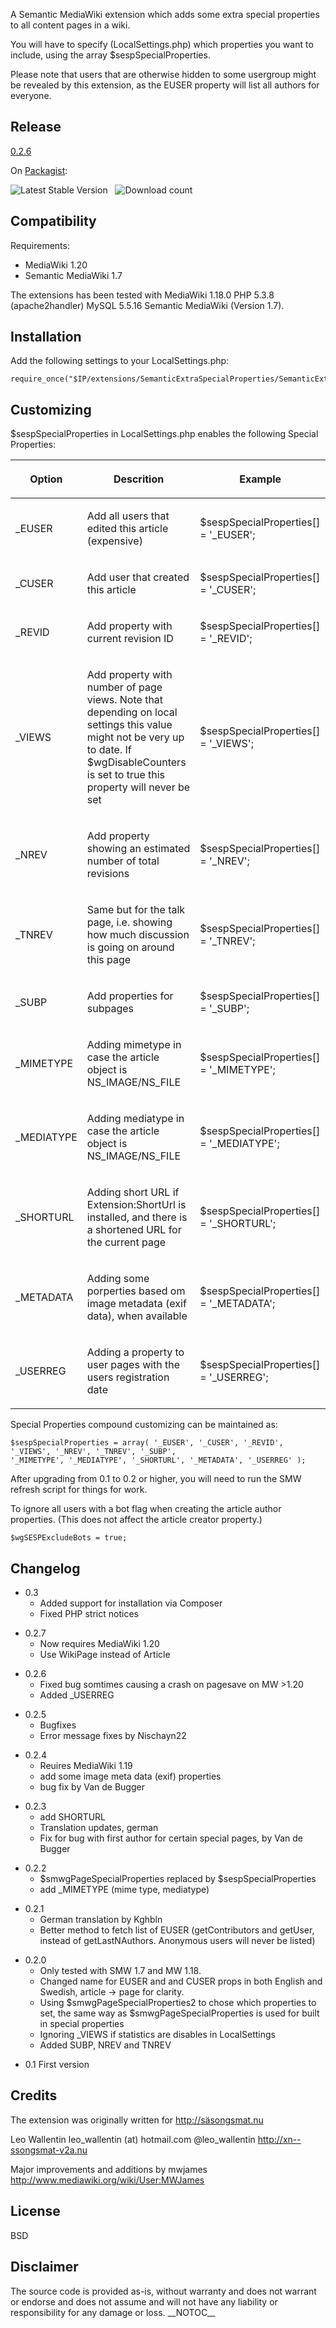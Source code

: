 A Semantic MediaWiki extension which adds some extra special properties to all
content pages in a wiki.

You will have to specify (LocalSettings.php) which properties you want to include,
using the array $sespSpecialProperties.

Please note that users that are otherwise hidden to some usergroup might be revealed
by this extension, as the EUSER property will list all authors for everyone.

== Release ==

[https://github.com/rotsee/Semantic-Extra-Special-Properties/tags 0.2.6]

On [https://packagist.org/packages/mediawiki/semantic-extra-special-properties Packagist]:

[[File:https://poser.pugx.org/mediawiki/semantic-extra-special-properties/version.png|link=https://packagist.org/packages/mediawiki/semantic-extra-special-properties|Latest Stable Version]]
&nbsp;
[[File:https://poser.pugx.org/mediawiki/semantic-extra-special-properties/d/total.png|link=https://packagist.org/packages/mediawiki/semantic-extra-special-properties|Download count]]

== Compatibility ==

Requirements:

* MediaWiki 1.20
* Semantic MediaWiki 1.7

The extensions has been tested with MediaWiki 1.18.0 PHP 5.3.8 (apache2handler)
MySQL 5.5.16 Semantic MediaWiki (Version 1.7).

== Installation ==

Add the following settings to your LocalSettings.php:

<pre>
require_once("$IP/extensions/SemanticExtraSpecialProperties/SemanticExtraSpecialProperties.php");
</pre>

== Customizing ==

$sespSpecialProperties in LocalSettings.php enables the following Special Properties:

{|
! Option
! Descrition
! Example
|-
|_EUSER
|Add all users that edited this article (expensive)
|$sespSpecialProperties[] = '_EUSER';
|-
|_CUSER
|Add user that created this article
|$sespSpecialProperties[] = '_CUSER'; 
|-
|_REVID
|Add property with current revision ID
|$sespSpecialProperties[] = '_REVID'; 
|-
|_VIEWS
|Add property with number of page views. Note that depending on local settings this value might
not be very up to date. If $wgDisableCounters is set to true this property will never be set
|$sespSpecialProperties[] = '_VIEWS'; 
|-
|_NREV
|Add property showing an estimated number of total revisions
|$sespSpecialProperties[] = '_NREV';  
|-
|_TNREV
|Same but for the talk page, i.e. showing how much discussion is going on around this page
|$sespSpecialProperties[] = '_TNREV'; 
|-
|_SUBP
|Add properties for subpages
|$sespSpecialProperties[] = '_SUBP'; 
|-
|_MIMETYPE
|Adding mimetype in case the article object is NS_IMAGE/NS_FILE
|$sespSpecialProperties[] = '_MIMETYPE'; 
|-
|_MEDIATYPE
|Adding mediatype in case the article object is NS_IMAGE/NS_FILE
|$sespSpecialProperties[] = '_MEDIATYPE'; 
|-
|_SHORTURL
|Adding short URL if Extension:ShortUrl is installed, and there is a shortened URL for the current page
|$sespSpecialProperties[] = '_SHORTURL'; 
|-
|_METADATA
|Adding some porperties based om image metadata (exif data), when available
|$sespSpecialProperties[] = '_METADATA';
|-
|_USERREG
|Adding a property to user pages with the users registration date
|$sespSpecialProperties[] = '_USERREG';
|}

Special Properties compound customizing can be maintained as:
<pre>
$sespSpecialProperties = array( '_EUSER', '_CUSER', '_REVID', '_VIEWS', '_NREV', '_TNREV', '_SUBP',
'_MIMETYPE', '_MEDIATYPE', '_SHORTURL', '_METADATA', '_USERREG' );
</pre>

After upgrading from 0.1 to 0.2 or higher, you will need to run the SMW refresh script for things for work.

To ignore all users with a bot flag when creating the article author properties.
(This does not affect the article creator property.)

<pre>
$wgSESPExcludeBots = true;
</pre>

== Changelog ==

* 0.3
** Added support for installation via Composer
** Fixed PHP strict notices

* 0.2.7
** Now requires MediaWiki 1.20
** Use WikiPage instead of Article

* 0.2.6
** Fixed bug somtimes causing a crash on pagesave on MW >1.20 
** Added _USERREG 

* 0.2.5
** Bugfixes
** Error message fixes by Nischayn22 

* 0.2.4
** Reuires MediaWiki 1.19
** add some image meta data (exif) properties
** bug fix by Van de Bugger

* 0.2.3
** add SHORTURL
** Translation updates, german
** Fix for bug with first author for certain special pages, by Van de Bugger

* 0.2.2
** $smwgPageSpecialProperties replaced by $sespSpecialProperties
** add _MIMETYPE (mime type, mediatype)

*0.2.1
**German translation by Kghbln
**Better method to fetch list of EUSER (getContributors and getUser, instead of getLastNAuthors. Anonymous users will never be listed)

*0.2.0
**Only tested with SMW 1.7 and MW 1.18.
**Changed name for EUSER and and CUSER props in both English and Swedish, article -> page for clarity.
**Using $smwgPageSpecialProperties2 to chose which properties to set, the same way as $smwgPageSpecialProperties is used for built in special properties
**Ignoring _VIEWS if statistics are disables in LocalSettings
**Added SUBP, NREV and TNREV

*0.1 First version

== Credits ==
The extension was originally written for http://säsongsmat.nu

Leo Wallentin
leo_wallentin (at) hotmail.com
@leo_wallentin
http://xn--ssongsmat-v2a.nu

Major improvements and additions by mwjames
http://www.mediawiki.org/wiki/User:MWJames

== License ==
BSD 

== Disclaimer ==

The source code is provided as-is, without warranty and does not warrant or endorse and does not
assume and will not have any liability or responsibility for any damage or loss.
__NOTOC__
